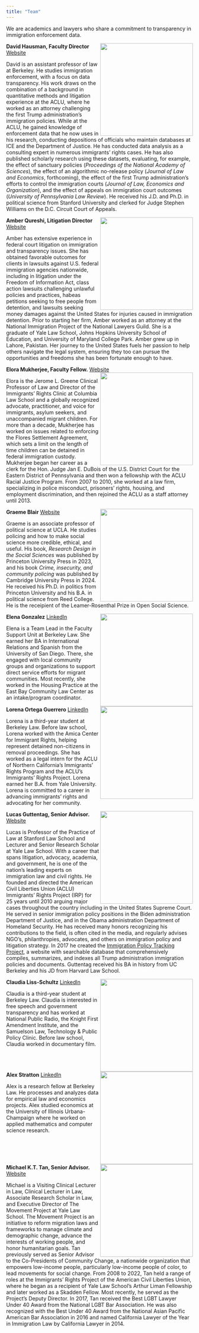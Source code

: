 ```yaml
---
title: "Team"
---
```


We are academics and lawyers who share a commitment to transparency in immigration enforcement data.

<div class="team-name"><img src="img/hausman.jpg" width=250 align="right" class="team-headshot">**David Hausman, Faculty Director** [Website](https://www.david-hausman.com)</div>

David is an assistant professor of law at Berkeley. He studies immigration enforcement, with a focus on data transparency. His work draws on the combination of a background in quantitative methods and litigation experience at the ACLU, where he worked as an attorney challenging the first Trump administration’s immigration policies. While at the ACLU, he gained knowledge of enforcement data that he now uses in his research, conducting depositions of officials who maintain databases at ICE and the Department of Justice. He has conducted data analysis as a consulting expert in numerous immigrants’ rights cases. He has also published scholarly research using these datasets, evaluating, for example, the effect of sanctuary policies (*Proceedings of the National Academy of Sciences*), the effect of an algorithmic no-release policy (*Journal of Law and Economics*, forthcoming), the effect of the first Trump administration’s efforts to control the immigration courts (*Journal of Law, Economics and Organization*), and the effect of appeals on immigration court outcomes (*University of Pennsylvania Law Review*). He received his J.D. and Ph.D. in political science from Stanford University and clerked for Judge Stephen Williams on the D.C. Circuit Court of Appeals.
 
 <div style="clear: both;"></div>
 
<div class="team-name"><img src="img/qureshi.jpg" width=250 align="right" class="team-headshot">**Amber Qureshi, Litigation Director** [Website](https://www.qureshilegal.com)</div>

Amber has extensive experience in federal court litigation on immigration and transparency issues. She has obtained favorable outcomes for clients in lawsuits against U.S. federal immigration agencies nationwide, including in litigation under the Freedom of Information Act, class action lawsuits challenging unlawful policies and practices, habeas petitions seeking to free people from detention, and lawsuits seeking money damages against the United States for injuries caused in immigration detention. Prior to starting her firm, Amber worked as an attorney at the National Immigration Project of the National Lawyers Guild. She is a graduate of Yale Law School, Johns Hopkins University School of Education, and University of Maryland College Park. Amber grew up in Lahore, Pakistan. Her journey to the United States fuels her passion to help others navigate the legal system, ensuring they too can pursue the opportunities and freedoms she has been fortunate enough to have. 

<div style="clear: both;"></div>

<div class="team-name">**Elora Mukherjee, Faculty Fellow.** [Website](https://www.law.columbia.edu/faculty/elora-mukherjee)<img src="img/mukherjee.jpg" width=250 align="right" class="team-headshot"></div>   

Elora is the Jerome L. Greene Clinical Professor of Law and Director of the Immigrants’ Rights Clinic at Columbia Law School and a globally recognized advocate, practitioner, and voice for immigrants, asylum seekers, and unaccompanied migrant children. For more than a decade, Mukherjee has worked on issues related to enforcing the Flores Settlement Agreement, which sets a limit on the length of time children can be detained in federal immigration custody. Mukherjee began her career as a clerk for the Hon. Judge Jan E. DuBois of the U.S. District Court for the Eastern District of Pennsylvania and then won a fellowship with the ACLU Racial Justice Program. From 2007 to 2010, she worked at a law firm, specializing in police misconduct, prisoners’ rights, housing, and employment discrimination, and then rejoined the ACLU as a staff attorney until 2013.

<div class="team-name"><img src="img/blair.jpg" width=250 align="right" class="team-headshot">**Graeme Blair** [Website](https://graemeblair.com)</div>

Graeme is an associate professor of political science at UCLA. He studies policing and how to make social science more credible, ethical, and useful. His book, *Research Design in the Social Sciences* was published by Princeton University Press in 2023, and his book *Crime, insecurity, and community policing* was published by Cambridge University Press in 2024. He received his Ph.D. in politics from Princeton University and his B.A. in political science from Reed College. He is the receipient of the Leamer-Rosenthal Prize in Open Social Science. 

<div style="clear: both;"></div>

<div class="team-name"><img src="img/gonzalez.jpg" width=250 align="right" class="team-headshot">**Elena Gonzalez** [LinkedIn](https://www.linkedin.com/in/elena-g-2026b3147/)</div>

Elena is a Team Lead in the Faculty Support Unit at Berkeley Law. She earned her BA in International Relations and Spanish from the University of San Diego. There, she engaged with local community groups and organizations to support direct service efforts for migrant communities. Most recently, she worked in the Housing Practice at the East Bay Community Law Center as an intake/program coordinator. 

<div style="clear: both;"></div>

<div class="team-name"><img src="img/ortega-guerrero.jpg" width=250 align="right" class="team-headshot">**Lorena Ortega Guerrero**  [LinkedIn](https://www.linkedin.com/in/lorena-ortega-guerrero-3b6739122)</div>

Lorena is a third-year student at Berkeley Law. Before law school, Lorena worked with the Amica Center for Immigrant Rights, helping represent detained non-citizens in removal proceedings. She has worked as a legal intern for the ACLU of Northern California's Immigrants' Rights Program and the ACLU's Immigrants' Rights Project. Lorena earned her B.A. from Yale University. Lorena is committed to a career in advancing immigrants' rights and advocating for her community.

<div style="clear: both;"></div>

<div class="team-name"><img src="img/guttentag.jpg" width=250 align="right" class="team-headshot">**Lucas Guttentag, Senior Advisor.** [Website](https://law.stanford.edu/lucas-guttentag)</div>

Lucas is Professor of the Practice of Law at Stanford Law School and Lecturer and Senior Research Scholar at Yale Law School. With a career that spans litigation, advocacy, academia, and government, he is one of the nation’s leading experts on immigration law and civil rights. He founded and directed the American Civil Liberties Union (ACLU) Immigrants’ Rights Project (IRP) for 25 years until 2010 arguing major cases throughout the country including in the United States Supreme Court. He served in senior immigration policy positions in the Biden administration Department of Justice, and in the Obama administration Department of Homeland Security. He has received many honors recognizing his contributions to the field, is often cited in the media, and regularly advises NGO’s, philanthropies, advocates, and others on immigration policy and litigation strategy. In 2017 he created the [Immigration Policy Tracking Project](https://immpolicytracking.org/home/), a website with searchable database that comprehensively compiles, summarizes, and indexes all Trump administration immigration policies and documents. Guttentag received his BA in history from UC Berkeley and his JD from Harvard Law School.

<div style="clear: both;"></div>

<div class="team-name"><img src="img/liss-schultz.jpg" width=250 align="right" class="team-headshot">**Claudia Liss-Schultz** [LinkedIn](https://www.linkedin.com/in/claudia-liss-schultz-a23250111)</div>

Claudia is a third-year student at Berkeley Law. Claudia is interested in free speech and government transparency and has worked at National Public Radio, the Knight First Amendment Institute, and the Samuelson Law, Technology & Public Policy Clinic. Before law school, Claudia worked in documentary film. 

<div style="clear: both;"></div>

<div class="team-name"><img src="img/stratton.jpg" width=250 align="right" class="team-headshot">**Alex Stratton** [LinkedIn](https://www.linkedin.com/in/alexander-stratton-7b26731a4/)</div> 

Alex is a research fellow at Berkeley Law. He processes and analyzes data for empirical law and economics projects. Alex studied economics at the University of Illinois Urbana-Champaign where he worked on applied mathematics and computer science research.

 <div style="clear: both;"></div>
 
<div class="team-name"><img src="img/tan.jpg" width=250 align="right" class="team-headshot">**Michael K.T. Tan, Senior Advisor.** [Website](https://law.yale.edu/michael-kt-tan)</div>

Michael is a Visiting Clinical Lecturer in Law, Clinical Lecturer in Law, Associate Research Scholar in Law, and Executive Director of The Movement Project at Yale Law School. The Movement Project is an initiative to reform migration laws and frameworks to manage climate and demographic change, advance the interests of working people, and honor humanitarian goals. Tan previously served as Senior Advisor to the Co-Presidents of Community Change, a nationwide organization that empowers low-income people, particularly low-income people of color, to lead movements for social change. From 2008 to 2022, Tan held a range of roles at the Immigrants’ Rights Project of the American Civil Liberties Union, where he began as a recipient of Yale Law School’s Arthur Liman Fellowship and later worked as a Skadden Fellow. Most recently, he served as the Project’s Deputy Director. In 2017, Tan received the Best LGBT Lawyer Under 40 Award from the National LGBT Bar Association. He was also recognized with the Best Under 40 Award from the National Asian Pacific American Bar Association in 2016 and named California Lawyer of the Year in Immigration Law by California Lawyer in 2014. 

